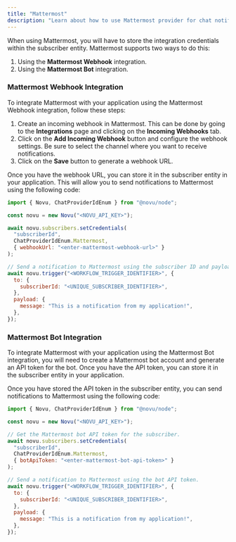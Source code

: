 ```yaml
---
title: "Mattermost"
description: "Learn about how to use Mattermost provider for chat notifications"
---
```


When using Mattermost, you will have to store the integration credentials within the subscriber entity. Mattermost supports two ways to do this:

1. Using the **Mattermost Webhook** integration.
2. Using the **Mattermost Bot** integration.

### Mattermost Webhook Integration

To integrate Mattermost with your application using the Mattermost Webhook integration, follow these steps:

1. Create an incoming webhook in Mattermost. This can be done by going to the **Integrations** page and clicking on the **Incoming Webhooks** tab.
2. Click on the **Add Incoming Webhook** button and configure the webhook settings. Be sure to select the channel where you want to receive notifications.
3. Click on the **Save** button to generate a webhook URL.

Once you have the webhook URL, you can store it in the subscriber entity in your application. This will allow you to send notifications to Mattermost using the following code:

```jsx
import { Novu, ChatProviderIdEnum } from "@novu/node";

const novu = new Novu("<NOVU_API_KEY>");

await novu.subscribers.setCredentials(
  "subscriberId",
  ChatProviderIdEnum.Mattermost,
  { webhookUrl: "<enter-mattermost-webhook-url>" }
);

// Send a notification to Mattermost using the subscriber ID and payload.
await novu.trigger("<WORKFLOW_TRIGGER_IDENTIFIER>", {
  to: {
    subscriberId: "<UNIQUE_SUBSCRIBER_IDENTIFIER>",
  },
  payload: {
    message: "This is a notification from my application!",
  },
});
```

### Mattermost Bot Integration

To integrate Mattermost with your application using the Mattermost Bot integration, you will need to create a Mattermost bot account and generate an API token for the bot. Once you have the API token, you can store it in the subscriber entity in your application.

Once you have stored the API token in the subscriber entity, you can send notifications to Mattermost using the following code:

```jsx
import { Novu, ChatProviderIdEnum } from "@novu/node";

const novu = new Novu("<NOVU_API_KEY>");

// Get the Mattermost bot API token for the subscriber.
await novu.subscribers.setCredentials(
  "subscriberId",
  ChatProviderIdEnum.Mattermost,
  { botApiToken: "<enter-mattermost-bot-api-token>" }
);

// Send a notification to Mattermost using the bot API token.
await novu.trigger("<WORKFLOW_TRIGGER_IDENTIFIER>", {
  to: {
    subscriberId: "<UNIQUE_SUBSCRIBER_IDENTIFIER>",
  },
  payload: {
    message: "This is a notification from my application!",
  },
});
```
